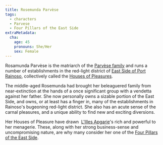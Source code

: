 ```yaml
---
title: Rosemunda Parvèse
tags:
  - characters
  - Parvese
  - Four Pillars of the East Side
extraMetadata:
  cha:
    age: 45
    pronouns: She/Her
    sex: Female
---
```


Rosamunda Parvèse is the matriarch of the
[Parvèse family](../families/parvese.mdx) and runs a number of establishments in
the red-light district of
[East Side of Port Rainoso](../locations/port-rainoso.mdx#east-side),
collectively called the
[Houses of Pleasures](../organizations/parvese-houses-of-pleasures.mdx).

The middle-aged Rosemunda had brought her beleaguered family from
near-extinction at the hands of a once significant group with a vendetta against
her father. She now personally owns a sizable portion of the East Side, and
owns, or at least has a finger in, many of the establishments in Rainoso's
bugeoning red-light district. She also has an acute sense of the carnal
pleasures, and a unique ability to find new and exciting diversions.

Her Houses of Pleasure have
drawn  [L'Illes Apgarie](../locations/l-illes-apgarie.mdx)'s rich and powerful
to her menagerie. These, along with her strong business-sense and uncompromising
nature, are why many consider her one of the
[Four Pillars of the East Side](../organizations/four-pillars-of-the-east-side.mdx).
